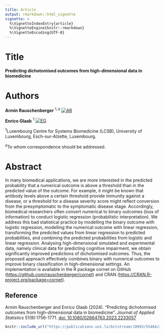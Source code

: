 ```yaml
---
title: Article
output: rmarkdown::html_vignette
vignette: >
  %\VignetteIndexEntry{article}
  %\VignetteEngine{knitr::rmarkdown}
  %\VignetteEncoding{UTF-8}
---
```


# Title

**Predicting dichotomised outcomes from high-dimensional data in biomedicine**

# Authors

**Armin Rauschenberger**$~^{1,a}$ [![AR](https://info.orcid.org/wp-content/uploads/2019/11/orcid_16x16.png)](https://orcid.org/0000-0001-6498-4801)

**Enrico Glaab**$~^{1}$ [![EG](https://info.orcid.org/wp-content/uploads/2019/11/orcid_16x16.png)](https://orcid.org/0000-0003-3977-7469)

$^1$Luxembourg Centre for Systems Biomedicine (LCSB), University of Luxembourg, Esch-sur-Alzette, Luxembourg.

$^{a}$To whom correspondence should be addressed.

# Abstract

In many biomedical applications, we are more interested in the predicted probability that a numerical outcome is above a threshold than in the predicted value of the outcome. For example, it might be known that antibody levels above a certain threshold provide immunity against a disease, or a threshold for a disease severity score might reflect conversion from the presymptomatic to the symptomatic disease stage. Accordingly, biomedical researchers often convert numerical to binary outcomes (loss of information) to conduct logistic regression (probabilistic interpretation). We address this bad statistical practice by modelling the binary outcome with logistic regression, modelling the numerical outcome with linear regression, transforming the predicted values from linear regression to predicted probabilities, and combining the predicted probabilities from logistic and linear regression. Analysing high-dimensional simulated and experimental data, namely clinical data for predicting cognitive impairment, we obtain significantly improved predictions of dichotomised outcomes. Thus, the proposed approach effectively combines binary with numerical outcomes to improve binary classification in high-dimensional settings. An implementation is available in the R package cornet on GitHub (<https://github.com/rauschenberger/cornet>) and CRAN (<https://CRAN.R-project.org/package=cornet>).

## Reference

Armin Rauschenberger and Enrico Glaab (2024). "Predicting dichotomised outcomes from high-dimensional data in biomedicine". *Journal of Applied Statistics* 51(9):1756-1771. [doi: 10.1080/02664763.2023.2233057](https:/doi.org/10.1080/02664763.2023.2233057)

```r
knitr::include_url("https://publications.uni.lu/bitstream/10993/55464/2/Predicting%20dichotomised%20outcomes%20from%20high%20dimensional%20data%20in%20biomedicine.pdf")
```
